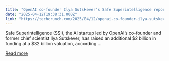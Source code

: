 ```yaml
---
title: "OpenAI co-founder Ilya Sutskever’s Safe Superintelligence reportedly valued at $32B"
date: "2025-04-12T19:38:31.000Z"
link: "https://techcrunch.com/2025/04/12/openai-co-founder-ilya-sutskevers-safe-superintelligence-reportedly-valued-at-32b/"
---
```


Safe Superintelligence (SSI), the AI startup led by OpenAI’s co-founder and former chief scientist Ilya Sutskever, has raised an additional $2 billion in funding at a $32 billion valuation, according ...

[Read more](https://techcrunch.com/2025/04/12/openai-co-founder-ilya-sutskevers-safe-superintelligence-reportedly-valued-at-32b/)
